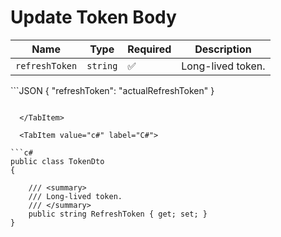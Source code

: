 
# Update Token Body

| Name           | Type     | Required           | Description                                                |
|----------------|----------|--------------------|------------------------------------------------------------|
| `refreshToken` | `string` | :white_check_mark: | Long-lived token.                                          |

<Tabs>
  <TabItem value="json" label="Json">
```JSON
{  
  "refreshToken": "actualRefreshToken"
}

```

  </TabItem>

  <TabItem value="c#" label="C#">

```c#
public class TokenDto
{
  
    /// <summary>
    /// Long-lived token.
    /// </summary>
    public string RefreshToken { get; set; }
}

```

  </TabItem>

  
</Tabs>
